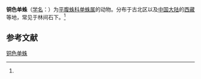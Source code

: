 {{Speciesbox
| name = 铜色单蛛
| status = 
| status_system = 
| image = 
| genus = Haplodrassus
| species = aenus
| authority = (Thaler, 1984)<ref name='id14369'>{{cite web| url =http://www.bioinfo.cn/db05/BjdwSpecies.php?action=view&id=14369| title =铜色单蛛| work =《中国动物物种编目数据库》| publisher =中国科学院微生物研究所| author =中国科学院动物研究所| accessdate =2009-04-28| deadurl =yes| archiveurl =https://web.archive.org/web/20160305062637/http://www.bioinfo.cn/db05/BjdwSpecies.php?action=view&id=14369| archivedate =2016-03-05}}</ref>
}}

'''铜色单蛛'''（[[学名|学名]]：{{lang|la|''Haplodrassus aenus''}}）为[[平腹蛛科|平腹蛛科]][[单蛛属|单蛛属]]的动物。分布于古北区以及[[中国大陆|中国大陆]]的[[西藏|西藏]]等地，常见于林间石下。<ref name='id14369'/>

== 参考文献 ==
{{reflist}}

{{Wikispecies|Haplodrassus aenus}}
{{Taxonbar|from=Q2218649}}

[[Category:单蛛属|铜色单蛛]]


{{蜘蛛小作品}}